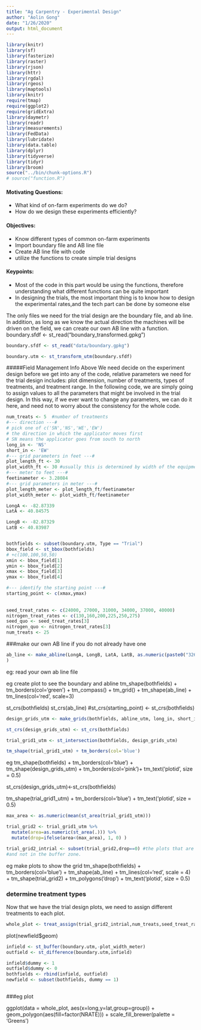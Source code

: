 ```yaml
---
title: "Ag Carpentry - Experimental Design"
author: "Aolin Gong"
date: "1/26/2020"
output: html_document
---
```


```r
library(knitr)
library(sf)
library(fasterize)
library(raster)
library(rjson)
library(httr)
library(rgdal)
library(rgeos)
library(maptools)
library(knitr)
require(tmap)
require(ggplot2)
require(gridExtra)
library(daymetr)
library(readr)
library(measurements)
library(FedData)
library(lubridate)
library(data.table)
library(dplyr)
library(tidyverse)
library(tidyr)
library(broom)
source("../bin/chunk-options.R")
# source("function.R")
```
#### Motivating Questions:
- What kind of on-farm experiments do we do?
- How do we design these experiments efficiently?

#### Objectives:
- Know different types of common on-farm experiments
- Import boundary file and AB line file
- Create AB line file with code
- utilize the functions to create simple trial designs

#### Keypoints:
- Most of the code in this part would be using the functions, therefore understanding what different functions can be quite important
- In designing the trials, the most important thing is to know how to design the experimental rates,and the tech part can be done by someone else

The only files we need for the trial design are the boundary file, and ab line. In addition, as long as we know the actual direction the machines
will be driven on the field, we can create our own AB line with a function.
boundary.sfdf <- st_read("boundary_transformed.gpkg")
```r
boundary.sfdf <- st_read("data/boundary.gpkg")

boundary.utm <- st_transform_utm(boundary.sfdf)

```



#####Field Management Info Above
We need decide on the experiment design before we get into any of the code, relative parameters we need for the trial design includes: plot dimension, number of treatments, types of treatments, and treatment range. In the following code, we are simply going to assign values to all
the parameters that might be involved in the trial design. In this way, if we ever want to change any parameters, we can do it here, and need not
to worry about the consistency for the whole code.
```r
num_treats <- 5  #number of treatments
#--- direction ---#
# pick one of c('SN','NS','WE','EW')
# the direction in which the applicator moves first
# SN means the applicator goes from south to north 
long_in <- 'NS' 
short_in <- 'EW'  
#--- grid parameters in feet ---#
plot_length_ft <- 30
plot_width_ft <- 30 #usually this is determined by width of the equipments
#--- meter to feet ---#
feetinameter <- 3.28084
#--- grid parameters in meter ---#
plot_length_meter <- plot_length_ft/feetinameter
plot_width_meter <- plot_width_ft/feetinameter

LongA <- -82.87339
LatA <- 40.84575

LongB <- -82.87329
LatB <- 40.83987


bothfields <- subset(boundary.utm, Type == "Trial")
bbox_field <- st_bbox(bothfields)
# +c(100,100,50,50)
xmin <- bbox_field[1]
ymin <- bbox_field[2]
xmax <- bbox_field[3]
ymax <- bbox_field[4]

#--- identify the starting point ---#
starting_point <- c(xmax,ymax) 
 
  
seed_treat_rates <- c(24000, 27000, 31000, 34000, 37000, 40000)
nitrogen_treat_rates <- c(130,160,200,225,250,275) 
seed_quo <- seed_treat_rates[3]
nitrogen_quo <- nitrogen_treat_rates[3]
num_treats <- 25
```


###make our own AB line if you do not already have one
```r
ab_line <- make_abline(LongA, LongB, LatA, LatB, as.numeric(paste0("326", "17"))
)
```

eg: read your own ab line file

eg create plot to see the boundary and abline
tm_shape(bothfields) + tm_borders(col='green') + tm_compass() + tm_grid() +
  tm_shape(ab_line) + tm_lines(col='red', scale=3)


st_crs(bothfields)
st_crs(ab_line)
#st_crs(starting_point) <- st_crs(bothfields)

```r
design_grids_utm <- make_grids(bothfields, abline_utm, long_in, short_in, length_ft = 30, width_ft = 30)

st_crs(design_grids_utm) <- st_crs(bothfields)

trial_grid1_utm <- st_intersection(bothfields, design_grids_utm)

tm_shape(trial_grid1_utm) + tm_borders(col='blue')

```

eg 
tm_shape(bothfields) + tm_borders(col='blue') + 
  tm_shape(design_grids_utm) + tm_borders(col='pink')+ tm_text('plotid', size = 0.5)

st_crs(design_grids_utm)<-st_crs(bothfields)

tm_shape(trial_grid1_utm) + tm_borders(col='blue') + tm_text('plotid', size = 0.5)

```r
max_area <- as.numeric(mean(st_area(trial_grid1_utm)))

trial_grid2 <- trial_grid1_utm %>%
  mutate(area=as.numeric(st_area(.))) %>%
  mutate(drop=ifelse(area<(max_area), 1, 0) )

trial_grid2_intrial <- subset(trial_grid2,drop==0) #the plots that are in the trial--not too small,
#and not in the buffer zone.
```


eg make plots to show the grid
tm_shape(bothfields) + tm_borders(col='blue') + 
  tm_shape(ab_line) + tm_lines(col='red', scale = 4) +
  tm_shape(trial_grid2) + tm_polygons('drop') + tm_text('plotid', size = 0.5)


### determine treatment types
Now that we have the trial design plots, we need to assign different treatments to each plot.
```r
whole_plot <- treat_assign(trial_grid2_intrial,num_treats,seed_treat_rates,nitrogen_treat_rates,seed_quo,nitrogen_quo)
```
plot(newfield$geom)

```r
infield <- st_buffer(boundary.utm,-plot_width_meter)
outfield <- st_difference(boundary.utm,infield)

infield$dummy <- 1
outfield$dummy <- 0
bothfields <- rbind(infield, outfield)
newfield <- subset(bothfields, dummy == 1)



```


###eg plot
  
ggplot(data = whole_plot, aes(x=long,y=lat,group=group)) +
  geom_polygon(aes(fill=factor(NRATE))) +
  scale_fill_brewer(palette = 'Greens') 

